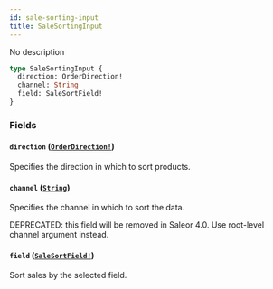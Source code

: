 ```yaml
---
id: sale-sorting-input
title: SaleSortingInput
---
```


No description

```graphql
type SaleSortingInput {
  direction: OrderDirection!
  channel: String
  field: SaleSortField!
}
```

### Fields

#### `direction` ([`OrderDirection!`](/developer/api-reference/enums/order-direction))

Specifies the direction in which to sort products.

#### `channel` ([`String`](/developer/api-reference/scalars/string))

Specifies the channel in which to sort the data.

DEPRECATED: this field will be removed in Saleor 4.0. Use root-level channel argument instead.

#### `field` ([`SaleSortField!`](/developer/api-reference/enums/sale-sort-field))

Sort sales by the selected field.
